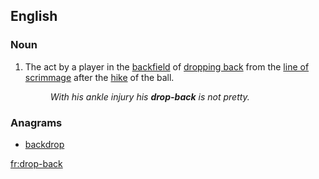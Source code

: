 ==English==

===Noun===
{{en-noun|head=[[drop]]-[[back]]}}

# {{context|American football|lang=en}} The act by a player in the [[backfield]] of [[drop back|dropping back]] from the [[line of scrimmage]] after the [[hike]] of the ball.
#: ''With his ankle injury his '''drop-back''' is not pretty.''

===Anagrams===
* [[backdrop#English|backdrop]]

[[fr:drop-back]]